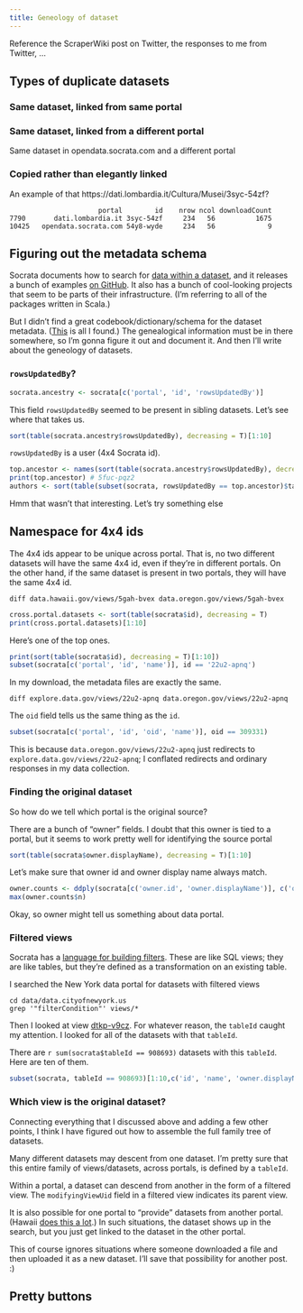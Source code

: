 ```yaml
---
title: Geneology of dataset
---
```





Reference the ScraperWiki post on Twitter, the responses to me from Twitter, ...


## Types of duplicate datasets

### Same dataset, linked from same portal

### Same dataset, linked from a different portal
Same dataset in opendata.socrata.com and a different portal

### Copied rather than elegantly linked
An example of that
https://dati.lombardia.it/Cultura/Musei/3syc-54zf?


```
                      portal        id    nrow ncol downloadCount
7790       dati.lombardia.it 3syc-54zf     234   56          1675
10425   opendata.socrata.com 54y8-wyde     234   56             9
```



## Figuring out the metadata schema
Socrata documents how to search for [data within a dataset](https://opendata.socrata.com/api/docs/),
and it releases a bunch of examples [on GitHub](https://github.com/socrata). It also has a bunch of
cool-looking projects that seem to be parts of their infrastructure. (I'm referring to all of the
packages written in Scala.)

But I didn't find a great codebook/dictionary/schema for the dataset metadata.
([This](https://opendata.socrata.com/api/docs/views) is all I found.)
The genealogical information must be in there somewhere, so I'm gonna figure
it out and document it. And then I'll write about the geneology of datasets.

### `rowsUpdatedBy`?
```r
socrata.ancestry <- socrata[c('portal', 'id', 'rowsUpdatedBy')]
```

This field `rowsUpdatedBy` seemed to be present in sibling datasets.
Let's see where that takes us.

```r
sort(table(socrata.ancestry$rowsUpdatedBy), decreasing = T)[1:10]
```

`rowsUpdatedBy` is a user (4x4 Socrata id).

```r
top.ancestor <- names(sort(table(socrata.ancestry$rowsUpdatedBy), decreasing = T))[2]
print(top.ancestor) # 5fuc-pqz2
authors <- sort(table(subset(socrata, rowsUpdatedBy == top.ancestor)$tableAuthor.id), decreasing = T)[1:10]
```

Hmm that wasn't that interesting. Let's try something else

## Namespace for 4x4 ids
The 4x4 ids appear to be unique across portal. That is, no two different
datasets will have the same 4x4 id, even if they're in different portals.
On the other hand, if the same dataset is present in two portals, they
will have the same 4x4 id.


    diff data.hawaii.gov/views/5gah-bvex data.oregon.gov/views/5gah-bvex

```r
cross.portal.datasets <- sort(table(socrata$id), decreasing = T)
print(cross.portal.datasets)[1:10]
```

Here's one of the top ones.

```r
print(sort(table(socrata$id), decreasing = T)[1:10])
subset(socrata[c('portal', 'id', 'name')], id == '22u2-apnq')
```

In my download, the metadata files are exactly the same.

    diff explore.data.gov/views/22u2-apnq data.oregon.gov/views/22u2-apnq

The `oid` field tells us the same thing as the `id`.

```r
subset(socrata[c('portal', 'id', 'oid', 'name')], oid == 309331)
```

This is because `data.oregon.gov/views/22u2-apnq` just redirects to
`explore.data.gov/views/22u2-apnq`; I conflated redirects and ordinary
responses in my data collection.

### Finding the original dataset
So how do we tell which portal is the original source?

There are a bunch of "owner" fields. I doubt that this owner is tied to a
portal, but it seems to work pretty well for identifying the source portal

```r
sort(table(socrata$owner.displayName), decreasing = T)[1:10]
```

Let's make sure that owner id and owner display name always match.

```r
owner.counts <- ddply(socrata[c('owner.id', 'owner.displayName')], c('owner.id', 'owner.displayName'), function(df) {c(n = nrow(df))})
max(owner.counts$n)
```

Okay, so owner might tell us something about data portal.

### Filtered views
Socrata has a [language for building filters](http://dev.socrata.com/deprecated/querying-datasets).
These are like SQL views; they are like tables, but they're
defined as a transformation on an existing table.

I searched the New York data portal for datasets with filtered views

    cd data/data.cityofnewyork.us
    grep '"filterCondition"' views/*

Then I looked at view [dtkp-v9cz]().
For whatever reason, the `tableId` caught my attention.
I looked for all of the datasets with that `tableId`.

There are `r sum(socrata$tableId == 908693)` datasets with this `tableId`.
Here are ten of them.

```r
subset(socrata, tableId == 908693)[1:10,c('id', 'name', 'owner.displayName')]
```

### Which view is the original dataset?
Connecting everything that I discussed above and adding a few other
points, I think I have figured out how to assemble the full family
tree of datasets.

Many different datasets may descent from one dataset.
I'm pretty sure that this entire family of views/datasets,
across portals, is defined by a `tableId`.

Within a portal, a dataset can descend from another in the
form of a filtered view. The `modifyingViewUid` field in a
filtered view indicates its parent view.

It is also possible for one portal to "provide" datasets from another portal.
(Hawaii [does this a lot](https://data.hawaii.gov/browse/embed?q=&utf8=✓&view_type=table&sortBy=most_accessed&sortPeriod=week).)
In such situations, the dataset shows up in the search, but you just get linked
to the dataset in the other portal.

This of course ignores situations where someone downloaded a file
and then uploaded it as a new dataset. I'll save that possibility
for another post. :)

## Pretty buttons
